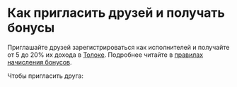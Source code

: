 # Как пригласить друзей и получать бонусы

Приглашайте друзей зарегистрироваться как исполнителей и получайте от 5 до 20% их дохода в [Толоке](https://toloka.ai/tolokers/ru/). Подробнее читайте в [правилах начисления бонусов](../referal-rules).

Чтобы пригласить друга:
